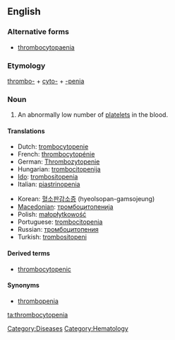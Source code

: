 ==English==

===Alternative forms===
*[[thrombocytopaenia]]

===Etymology===

[[thrombo-]] + [[cyto-]] + [[-penia]]

===Noun===
{{en-noun|-}}
{{wikipedia}}

# An abnormally low number of [[platelet]]s in the blood.

====Translations====
{{trans-top|abnormally low platelet count}}
*Dutch: [[trombocytopenie]]
*French: [[thrombocytopénie]]
*German: [[Thrombozytopenie]] {{f}}
*Hungarian: [[trombocitopenija]]
*[[Ido]]: [[trombositopenia]]
*Italian: [[piastrinopenia]]
{{trans-mid}}
*Korean: [[혈소판감소증]] (hyeolsopan-gamsojeung)
*[[Macedonian]]: [[тромбоцитопенија]]
*Polish: [[małopłytkowość]]
*Portuguese: [[trombocitopenia]]
*Russian: [[тромбоцитопения]]
*Turkish: [[trombositopeni]]
{{trans-bottom}}

====Derived terms====
*[[thrombocytopenic]]

====Synonyms====
*[[thrombopenia]]

[[Category:Diseases]]
[[Category:Hematology]]

[[ta:thrombocytopenia]]